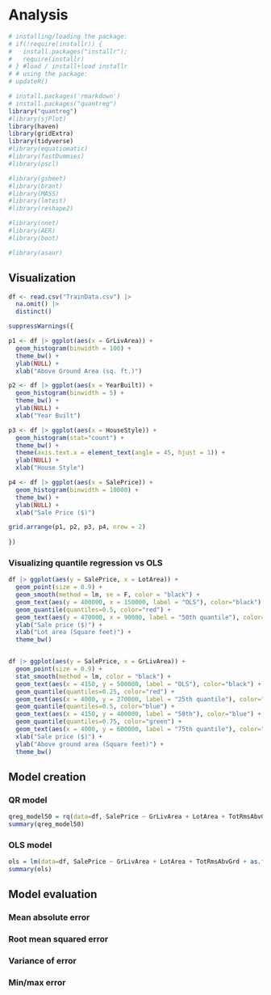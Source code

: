 # Analysis

```r
# installing/loading the package:
# if(!require(installr)) {
#   install.packages("installr"); 
#   require(installr)
# } #load / install+load installr
# # using the package:
# updateR()

# install.packages('rmarkdown')
# install.packages("quantreg")
library("quantreg")
#library(sjPlot)
library(haven)
library(gridExtra)
library(tidyverse)
#library(equatiomatic)
#library(fastDummies)
#library(pscl)

#library(gsheet)
#library(brant)
#library(MASS)
#library(lmtest)
#library(reshape2)

#library(nnet)
#library(AER)
#library(boot)

#library(asaur)

```

## Visualization

```r
df <- read.csv("TrainData.csv") |>
  na.omit() |>
  distinct()

suppressWarnings({

p1 <- df |> ggplot(aes(x = GrLivArea)) +
  geom_histogram(binwidth = 100) +
  theme_bw() +
  ylab(NULL) +
  xlab("Above Ground Area (sq. ft.)")

p2 <- df |> ggplot(aes(x = YearBuilt)) +
  geom_histogram(binwidth = 5) +
  theme_bw() +
  ylab(NULL) +
  xlab("Year Built")

p3 <- df |> ggplot(aes(x = HouseStyle)) +
  geom_histogram(stat="count") +
  theme_bw() +
  theme(axis.text.x = element_text(angle = 45, hjust = 1)) +
  ylab(NULL) +
  xlab("House Style")

p4 <- df |> ggplot(aes(x = SalePrice)) +
  geom_histogram(binwidth = 10000) +
  theme_bw() +
  ylab(NULL) +
  xlab("Sale Price ($)")

grid.arrange(p1, p2, p3, p4, nrow = 2)
                 
})
```

### Visualizing quantile regression vs OLS

```r

df |> ggplot(aes(y = SalePrice, x = LotArea)) +
  geom_point(size = 0.9) +
  geom_smooth(method = lm, se = F, color = "black") +
  geom_text(aes(y = 400000, x = 150000, label = "OLS"), color="black") + 
  geom_quantile(quantiles=0.5, color="red") + 
  geom_text(aes(y = 470000, x = 90000, label = "50th quantile"), color="red") + 
  ylab("Sale price ($)") +
  xlab("Lot area (Square feet)") +
  theme_bw()


df |> ggplot(aes(y = SalePrice, x = GrLivArea)) +
  geom_point(size = 0.9) +
  stat_smooth(method = lm, color = "black") +
  geom_text(aes(x = 4150, y = 500000, label = "OLS"), color="black") + 
  geom_quantile(quantiles=0.25, color="red") + 
  geom_text(aes(x = 4000, y = 270000, label = "25th quantile"), color="red") + 
  geom_quantile(quantiles=0.5, color="blue") + 
  geom_text(aes(x = 4150, y = 400000, label = "50th"), color="blue") + 
  geom_quantile(quantiles=0.75, color="green") + 
  geom_text(aes(x = 4000, y = 600000, label = "75th quantile"), color="green") + 
  xlab("Sale price ($)") +
  ylab("Above ground area (Square feet)") +
  theme_bw()
```

## Model creation

### QR model

```r
qreg_model50 = rq(data=df, SalePrice ~ GrLivArea + LotArea + TotRmsAbvGrd + as.factor(LotShape) + as.factor(Foundation), tau=0.5)
summary(qreg_model50)
```

### OLS model

```r
ols = lm(data=df, SalePrice ~ GrLivArea + LotArea + TotRmsAbvGrd + as.factor(LotShape) + as.factor(Foundation))
summary(ols)
```

## Model evaluation

### Mean absolute error

### Root mean squared error

### Variance of error

### Min/max error

